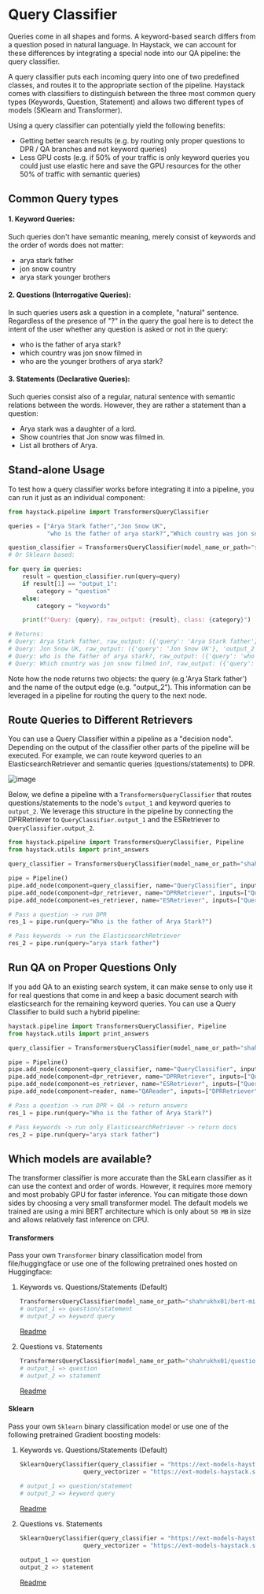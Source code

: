 # Query Classifier

Queries come in all shapes and forms. A keyword-based search differs from a question posed in natural language. In Haystack, we can account for these differences by integrating a special node into our QA pipeline: the query classifier. 

A query classifier puts each incoming query into one of two predefined classes, and routes it to the appropriate section of the pipeline.
Haystack comes with classifiers to distinguish between the three most common query types (Keywords, Question, Statement) and allows two different types of models (SKlearn and Transformer). 

Using a query classifier can potentially yield the following benefits:

*  Getting better search results (e.g. by routing only proper questions to DPR / QA branches and not keyword queries)
*  Less GPU costs (e.g. if 50% of your traffic is only keyword queries you could just use elastic here and save the GPU resources for the other 50% of traffic with semantic queries)

<div style={{ marginBottom: "3rem" }} />

## Common Query types

#### 1. Keyword Queries: 
Such queries don't have semantic meaning, merely consist of keywords and the order of words does not matter:
*   arya stark father
*   jon snow country
*   arya stark younger brothers

<div style={{ marginBottom: "3rem" }} />

#### 2. Questions (Interrogative Queries): 
In such queries users ask a question in a complete, "natural" sentence. Regardless of the presence of "?" in the query the goal here is to detect the intent of the user whether any question is asked or not in the query:

*   who is the father of arya stark?
*   which country was jon snow filmed in
*   who are the younger brothers of arya stark?

#### 3. Statements (Declarative Queries): 
Such queries consist also of a regular, natural sentence with semantic relations between the words. However, they are rather a statement than a question:

*   Arya stark was a daughter of a lord.
*   Show countries that Jon snow was filmed in.
*   List all brothers of Arya.

<div style={{ marginBottom: "3rem" }} />

## Stand-alone Usage
To test how a query classifier works before integrating it into a pipeline, you can run it just as an individual component:

```python
from haystack.pipeline import TransformersQueryClassifier

queries = ["Arya Stark father","Jon Snow UK",
           "who is the father of arya stark?","Which country was jon snow filmed in?"]

question_classifier = TransformersQueryClassifier(model_name_or_path="shahrukhx01/bert-mini-finetune-question-detection")
# Or Sklearn based:  

for query in queries:
    result = question_classifier.run(query=query)
    if result[1] == "output_1":
        category = "question"
    else:
        category = "keywords"

    print(f"Query: {query}, raw_output: {result}, class: {category}")

# Returns:
# Query: Arya Stark father, raw_output: ({'query': 'Arya Stark father'}, 'output_2'), class: keywords
# Query: Jon Snow UK, raw_output: ({'query': 'Jon Snow UK'}, 'output_2'), class: keywords
# Query: who is the father of arya stark?, raw_output: ({'query': 'who is the father of arya stark?'}, 'output_1'), class: question
# Query: Which country was jon snow filmed in?, raw_output: ({'query': 'Which country was jon snow filmed in?'}, 'output_1'), class: question

```
Note how the node returns two objects: the query (e.g.'Arya Stark father') and the name of the output edge (e.g. "output_2"). This information can be leveraged in a pipeline for routing the query to the next node.  

<div style={{ marginBottom: "3rem" }} />

## Route Queries to Different Retrievers

You can use a Query Classifier within a pipeline as a "decision node". Depending on the output of the classifier other parts of the pipeline will be executed. For example, we can route keyword queries to an ElasticsearchRetriever and semantic queries (questions/statements) to DPR.  

![image](https://user-images.githubusercontent.com/6007894/127831511-f55bad86-4b4f-4b54-9889-7bba37e475c6.png)

Below, we define a pipeline with a `TransformersQueryClassifier` that routes questions/statements to the node's `output_1` and keyword queries to `output_2`. We leverage this structure in the pipeline by connecting the DPRRetriever to `QueryClassifier.output_1` and the ESRetriever to `QueryClassifier.output_2`. 

```python
from haystack.pipeline import TransformersQueryClassifier, Pipeline
from haystack.utils import print_answers

query_classifier = TransformersQueryClassifier(model_name_or_path="shahrukhx01/bert-mini-finetune-question-detection")

pipe = Pipeline()
pipe.add_node(component=query_classifier, name="QueryClassifier", inputs=["Query"])
pipe.add_node(component=dpr_retriever, name="DPRRetriever", inputs=["QueryClassifier.output_1"])
pipe.add_node(component=es_retriever, name="ESRetriever", inputs=["QueryClassifier.output_2"])

# Pass a question -> run DPR
res_1 = pipe.run(query="Who is the father of Arya Stark?")

# Pass keywords -> run the ElasticsearchRetriever
res_2 = pipe.run(query="arya stark father")

```
## Run QA on Proper Questions Only

If you add QA to an existing search system, it can make sense to only use it for real questions that come in and keep a basic document search with elasticsearch for the remaining keyword queries. You can use a Query Classifier to build such a hybrid pipeline: 

```python
haystack.pipeline import TransformersQueryClassifier, Pipeline
from haystack.utils import print_answers

query_classifier = TransformersQueryClassifier(model_name_or_path="shahrukhx01/question-vs-statement-classifier")

pipe = Pipeline()
pipe.add_node(component=query_classifier, name="QueryClassifier", inputs=["Query"])
pipe.add_node(component=dpr_retriever, name="DPRRetriever", inputs=["QueryClassifier.output_1"])
pipe.add_node(component=es_retriever, name="ESRetriever", inputs=["QueryClassifier.output_2"])
pipe.add_node(component=reader, name="QAReader", inputs=["DPRRetriever"])

# Pass a question -> run DPR + QA -> return answers
res_1 = pipe.run(query="Who is the father of Arya Stark?")

# Pass keywords -> run only ElasticsearchRetriever -> return docs
res_2 = pipe.run(query="arya stark father")

```

<div style={{ marginBottom: "3rem" }} />

## Which models are available?
The transformer classifier is more accurate than the SkLearn classifier as it can use the context and order of words. However, it requires more memory and most probably GPU for faster inference. You can mitigate those down sides by choosing a very small transformer model. The default models we trained are using a mini BERT architecture which is only about `50 MB` in size and allows relatively fast inference on CPU.

<div style={{ marginBottom: "3rem" }} />

#### Transformers 
Pass your own `Transformer` binary classification model from file/huggingface or use one of the following pretrained ones hosted on Huggingface:
1) Keywords vs. Questions/Statements (Default)

   ```python
   TransformersQueryClassifier(model_name_or_path="shahrukhx01/bert-mini-finetune-question-detection") 
   # output_1 => question/statement 
   # output_2 => keyword query 
   ```
   
   [Readme](https://ext-models-haystack.s3.eu-central-1.amazonaws.com/gradboost_query_classifier/readme.txt)  


2) Questions vs. Statements
    ```python
    TransformersQueryClassifier(model_name_or_path="shahrukhx01/question-vs-statement-classifier") 
    # output_1 => question  
    # output_2 => statement 
    ```
    
    [Readme](https://ext-models-haystack.s3.eu-central-1.amazonaws.com/gradboost_query_classifier_statements/readme.txt)  

<div style={{ marginBottom: "3rem" }} />

#### Sklearn
Pass your own `Sklearn` binary classification model or use one of the following pretrained Gradient boosting models:

1) Keywords vs. Questions/Statements (Default)

    ```python
    SklearnQueryClassifier(query_classifier = "https://ext-models-haystack.s3.eu-central-1.amazonaws.com/gradboost_query_classifier/model.pickle",
                      query_vectorizer = "https://ext-models-haystack.s3.eu-central-1.amazonaws.com/gradboost_query_classifier/vectorizer.pickle")
                      
    # output_1 => question/statement  
    # output_2 => keyword query  
    ```
    [Readme](https://ext-models-haystack.s3.eu-central-1.amazonaws.com/gradboost_query_classifier/readme.txt)  


2) Questions vs. Statements

    ```python
    SklearnQueryClassifier(query_classifier = "https://ext-models-haystack.s3.eu-central-1.amazonaws.com/gradboost_query_classifier_statements/model.pickle",
                      query_vectorizer = "https://ext-models-haystack.s3.eu-central-1.amazonaws.com/gradboost_query_classifier_statements/vectorizer.pickle")

    output_1 => question  
    output_2 => statement 
    ```
    [Readme](https://ext-models-haystack.s3.eu-central-1.amazonaws.com/gradboost_query_classifier_statements/readme.txt)  